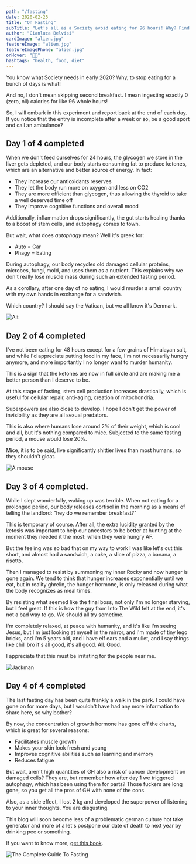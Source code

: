 ```yaml
---
path: "/fasting"
date: 2020-02-25
title: "On Fasting"
subTitle: "Let's all as a Society avoid eating for 96 hours! Why? Find out!"
author: "Gianluca Belvisi"
cardImage: "alien.jpg"
featureImage: "alien.jpg"
featureImagePhone: "alien.jpg"
onHover: "🚫🍕"
hashtags: "health, food, diet"
---
```

You know what Society needs in early 2020? Why, to stop eating for a bunch of days is what!

And no, I don't mean skipping second breakfast. I mean ingesting exactly 0 (zero, nil) calories for like 96 whole hours!

So, I will embark in this experiment and report back at the end of each day. If you notice that the entry is incomplete after a week or so, be a good sport and call an ambulance?

## Day 1 of 4 completed

When we don't feed ourselves for 24 hours, the glycogen we store in the liver gets depleted, and our body starts consuming fat to produce ketones, which are an alternative and better source of energy. In fact:

* They increase our antioxidants reserves
* They let the body run more on oxygen and less on CO2
* They are more efficient than glycogen, thus allowing the thyroid to take a well deserved time off
* They improve cognitive functions and overall mood

Additionally, inflammation drops significantly, the gut starts healing thanks to a boost of stem cells, and autophagy comes to town.

But wait, what does *autophagy* mean? Well it's greek for:
* Auto = Car
* Phagy = Eating

During autophagy, our body recycles old damaged cellular proteins, microbes, fungi, mold, and uses them as a nutrient. This explains why we don't really lose muscle mass during such an extended fasting period.

As a corollary, after one day of no eating, I would murder a small country with my own hands in exchange for a sandwich.

Which country? I should say the Vatican, but we all know it's Denmark.

![Alt](raw.jpg)

## Day 2 of 4 completed

I've not been eating for 48 hours except for a few grains of Himalayan salt, and while I'd appreciate putting food in my face, I'm not necessarily hungry anymore, and more importantly I no longer want to murder humanity.

This is a sign that the ketones are now in full circle and are making me a better person than I deserve to be.

At this stage of fasting, stem cell production increases drastically, which is useful for cellular repair, anti-aging, creation of mitochondria.

Superpowers are also close to develop. I hope I don't get the power of invisibility as they are all sexual predators.

This is also where humans lose around 2% of their weight, which is cool and all, but it's nothing compared to mice. Subjected to the same fasting period, a mouse would lose 20%.

Mice, it is to be said, live significantly shittier lives than most humans, so they shouldn't gloat.

![A mouse](mouse.jpg)

## Day 3 of 4 completed.

While I slept wonderfully, waking up was terrible. When not eating for a prolonged period, our body releases cortisol in the morning as a means of telling the landlord: "hey do we remember breakfast?"

This is temporary of course. After all, the extra lucidity granted by the ketosis was important to help our ancestors to be better at hunting at the moment they needed it the most: when they were hungry AF.

But the feeling was so bad that on my way to work I was like let's cut this short, and almost had a sandwich, a cake, a slice of pizza, a banana, a risotto.

Then I managed to resist by summoning my inner Rocky and now hunger is gone again. We tend to think that hunger increases exponentially until we eat, but in reality ghrelin, the hunger hormone, is only released during what the body recognizes as meal times.

By resisting what seemed like the final boss, not only I'm no longer starving, but I feel great. If this is how the guy from Into The Wild felt at the end, it's not a bad way to go. We should all try sometime.

I'm completely relaxed, at peace with humanity, and it's like I'm seeing Jesus, but I'm just looking at myself in the mirror, and I'm made of tiny lego bricks, and I'm 5 years old, and I have elf ears and a mullet, and I say things like chill bro it's all good, it's all good. All. Good.

I appreciate that this must be irritating for the people near me.

![Jackman](jackman.jpg)

## Day 4 of 4 completed

The last fasting day has been quite frankly a walk in the park. I could have gone on for more days, but I wouldn't have had any more information to share here, so why bother?

By now, the concentration of growth hormone has gone off the charts, which is great for several reasons:

* Facilitates muscle growth
* Makes your skin look fresh and young
* Improves cognitive abilities such as learning and memory
* Reduces fatigue

But wait, aren't high quantities of GH also a risk of cancer development on damaged cells? They are, but remember how after day 1 we triggered autophagy, which has been using them for parts? Those fuckers are long gone, so you get all the pros of GH with none of the cons.

Also, as a side effect, I lost 2 kg and developed the superpower of listening to your inner thoughts. You are disgusting.

This blog will soon become less of a problematic german culture hot take generator and more of a let's postpone our date of death to next year by drinking pee or something.

If you want to know more, [get this book](https://www.bookdepository.com/Complete-Guide-Fasting-Jimmy-Moore/9781628600018).

![The Complete Guide To Fasting](book.png)

